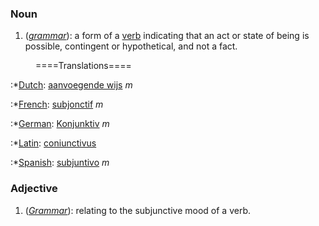 ===Noun===
#(''[[grammar]]''): a form of a [[verb]] indicating that an act or state of being is possible, contingent or hypothetical, and not a fact.

:====Translations====

:*[[Dutch]]: [[aanvoegende wijs]] ''m''
:*[[French]]: [[subjonctif]] ''m''
:*[[German]]: [[Konjunktiv]] ''m''
:*[[Latin]]: [[coniunctivus]]
:*[[Spanish]]: [[subjuntivo]] ''m''

===Adjective===
#(''[[grammar|Grammar]]''): relating to the subjunctive mood of a verb.